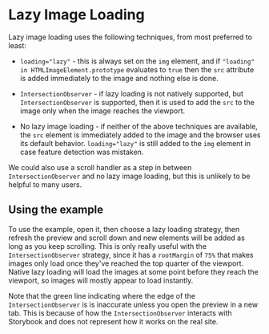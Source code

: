 
# Lazy Image Loading

<Meta of={Stories} />

Lazy image loading uses the following techniques, from most preferred to least:

- `loading="lazy"` - this is always set on the `img` element, and if `"loading" in HTMLImageElement.prototype` evaluates to `true` then the `src` attribute is added immediately to the image and nothing else is done.

- `IntersectionObserver` - if lazy loading is not natively supported, but `IntersectionObserver` is supported, then it is used to add the `src` to the image only when the image reaches the viewport.

- No lazy image loading - if neither of the above techniques are available, the `src` element is immediately added to the image and the browser uses its default behavior. `loading="lazy"` is still added to the `img` element in case feature detection was mistaken.

We could also use a scroll handler as a step in between `IntersectionObserver` and no lazy image loading, but this is unlikely to be helpful to many users.

## Using the example

To use the example, open it, then choose a lazy loading strategy, then refresh the preview and scroll down and new elements will be added as long as you keep scrolling. This is only really useful with the `IntersectionObserver` strategy, since it has a `rootMargin` of `75%` that makes images only load once they've reached the top quarter of the viewport. Native lazy loading will load the images at some point before they reach the viewport, so images will mostly appear to load instantly.

Note that the green line indicating where the edge of the `IntersectionObserver` is is inaccurate unless you open the preview in a new tab. This is because of how the `IntersectionObserver` interacts with Storybook and does not represent how it works on the real site.
